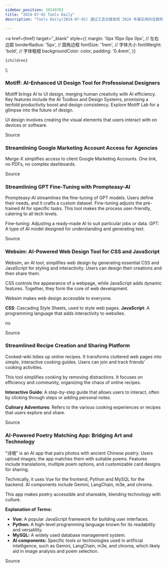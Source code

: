 ```yaml
---
sidebar_position: 20240702
title: "2024-07-02 Tools Daily"
description: "Tools Daily(2024-07-02) 通过工具日报发现 2024 年最实用的互联网软件、AI工具和产品！"

---
```



  <a
    href={href}
    target="_blank"
    style={{
      margin: '0px 10px 0px 0px', // 左右边距
      borderRadius: '5px', // 圆角边框
      fontSize: '1rem', // 字体大小
      fontWeight: 'bold', // 字体粗细
      backgroundColor: color,
      padding: '0.4rem',
    }}
  >
    {children}
  </a>
);

### Motiff: AI-Enhanced UI Design Tool for Professional Designers

Motiff brings AI to UI design, merging human creativity with AI efficiency. Key features include the AI Toolbox and Design Systems, promising a tenfold productivity boost and design consistency. Explore Motiff Lab for a glimpse into the future of design.

UI design involves creating the visual elements that users interact with on devices or software.

<Link href="https://www.producthunt.com/posts/motiff" color="#B0C4DE">Source</Link>

### Streamlining Google Marketing Account Access for Agencies

Merge-X simplifies access to client Google Marketing Accounts. One link, no PDFs, no complex dashboards.

<Link href="https://www.producthunt.com/posts/merge-x" color="#B0C4DE">Source</Link>

### Streamlining GPT Fine-Tuning with Prompteasy-AI

Prompteasy-AI streamlines the fine-tuning of GPT models. Users define their needs, and it crafts a custom dataset. Fine-tuning adjusts the pre-trained AI for specific tasks. This tool makes the process user-friendly, catering to all tech levels.

Fine-tuning: Adjusting a ready-made AI to suit particular jobs or data.
GPT: A type of AI model designed for understanding and generating text.

<Link href="https://www.producthunt.com/posts/prompteasy-ai" color="#B0C4DE">Source</Link>

### Websim: AI-Powered Web Design Tool for CSS and JavaScript

Websim, an AI tool, simplifies web design by generating essential CSS and JavaScript for styling and interactivity. Users can design their creations and then share them.

CSS controls the appearance of a webpage, while JavaScript adds dynamic features. Together, they form the core of web development.

Websim makes web design accessible to everyone.

**CSS**: Cascading Style Sheets, used to style web pages.
**JavaScript**: A programming language that adds interactivity to websites.

no

<Link href="https://www.producthunt.com/posts/websim" color="#B0C4DE">Source</Link>

### Streamlined Recipe Creation and Sharing Platform

Cooked-wiki tidies up online recipes. It transforms cluttered web pages into simple, interactive cooking guides. Users can join and track friends' cooking activities.

This tool simplifies cooking by removing distractions. It focuses on efficiency and community, organizing the chaos of online recipes.

**Interactive Guide**: A step-by-step guide that allows users to interact, often by clicking through steps or adding personal notes.

**Culinary Adventures**: Refers to the various cooking experiences or recipes that users explore and share.

<Link href="https://www.producthunt.com/posts/cooked-wiki" color="#B0C4DE">Source</Link>

### AI-Powered Poetry Matching App: Bridging Art and Technology

"诗境" is an AI app that pairs photos with ancient Chinese poetry. Users upload images; the app matches them with suitable poems. Features include translations, multiple poem options, and customizable card designs for sharing.

Technically, it uses Vue for the frontend, Python and MySQL for the backend. AI components include Gemini, LangChain, m3e, and chroma.

This app makes poetry accessible and shareable, blending technology with culture.

**Explanation of Terms:**
- **Vue:** A popular JavaScript framework for building user interfaces.
- **Python:** A high-level programming language known for its readability and versatility.
- **MySQL:** A widely used database management system.
- **AI components:** Specific tools or technologies used in artificial intelligence, such as Gemini, LangChain, m3e, and chroma, which likely aid in image analysis and poem selection.

<Link href="https://github.com/ruanyf/weekly/issues/4744" color="#B0C4DE">Source</Link>

